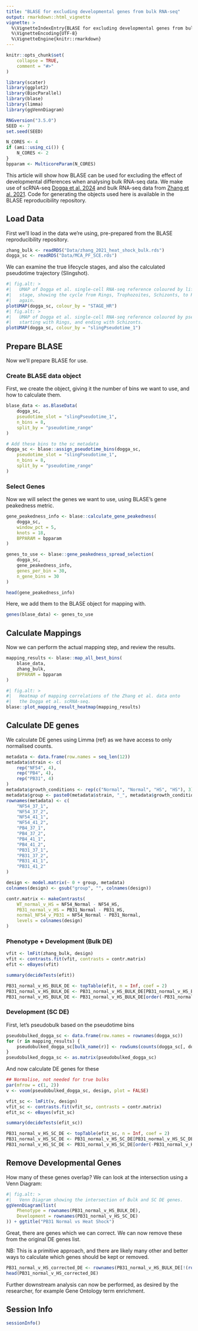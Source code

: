 ```yaml
---
title: "BLASE for excluding developmental genes from bulk RNA-seq"
output: rmarkdown::html_vignette
vignette: >
  %\VignetteIndexEntry{BLASE for excluding developmental genes from bulk RNA-seq}
  %\VignetteEncoding{UTF-8}
  %\VignetteEngine{knitr::rmarkdown}
---
```


```r
knitr::opts_chunk$set(
    collapse = TRUE,
    comment = "#>"
)
```

```r
library(scater)
library(ggplot2)
library(BiocParallel)
library(blase)
library(limma)
library(ggVennDiagram)
```

```r
RNGversion("3.5.0")
SEED <- 7
set.seed(SEED)
```

```r
N_CORES <- 4
if (ami::using_ci()) {
    N_CORES <- 2
}
bpparam <- MulticoreParam(N_CORES)
```

This article will show how BLASE can be used for excluding the effect of 
developmental differences when analysing bulk RNA-seq data. 
We make use of scRNA-seq 
[Dogga et al. 2024](https://www.science.org/doi/10.1126/science.adj4088)
and bulk RNA-seq data from 
[Zhang et al. 2021](https://www.nature.com/articles/s41467-021-24814-1). 
Code for generating the objects used here is available in the BLASE 
reproducibility repository.

## Load Data 

First we'll load in the data we're using, pre-prepared from the BLASE
reproducibility repository.

```r
zhang_bulk <- readRDS("Data/zhang_2021_heat_shock_bulk.rds")
dogga_sc <- readRDS("Data/MCA_PF_SCE.rds")
```

We can examine the true lifecycle stages, and also the calculated pseudotime
trajectory (Slingshot).

```r
#| fig.alt: >
#|   UMAP of Dogga et al. single-cell RNA-seq reference coloured by lifecycle
#|   stage, showing the cycle from Rings, Trophozoites, Schizonts, to Rings
#|   again.
plotUMAP(dogga_sc, colour_by = "STAGE_HR")
#| fig.alt: >
#|   UMAP of Dogga et al. single-cell RNA-seq reference coloured by pseudotime,
#|   starting with Rings, and ending with Schizonts.
plotUMAP(dogga_sc, colour_by = "slingPseudotime_1")
```
## Prepare BLASE 

Now we'll prepare BLASE for use.

### Create BLASE data object 

First, we create the object, giving it the 
number of bins we want to use, and how to calculate them.

```r
blase_data <- as.BlaseData(
    dogga_sc,
    pseudotime_slot = "slingPseudotime_1",
    n_bins = 8,
    split_by = "pseudotime_range"
)

# Add these bins to the sc metadata
dogga_sc <- blase::assign_pseudotime_bins(dogga_sc,
    pseudotime_slot = "slingPseudotime_1",
    n_bins = 8,
    split_by = "pseudotime_range"
)
```

### Select Genes

Now we will select the genes we want to use, using BLASE's gene peakedness 
metric.

```r
gene_peakedness_info <- blase::calculate_gene_peakedness(
    dogga_sc,
    window_pct = 5,
    knots = 18,
    BPPARAM = bpparam
)

genes_to_use <- blase::gene_peakedness_spread_selection(
    dogga_sc,
    gene_peakedness_info,
    genes_per_bin = 30,
    n_gene_bins = 30
)

head(gene_peakedness_info)
```

Here, we add them to the BLASE object for mapping with.
```r
genes(blase_data) <- genes_to_use
```

## Calculate Mappings

Now we can perform the actual mapping step, and review the results.

```r
mapping_results <- blase::map_all_best_bins(
    blase_data,
    zhang_bulk,
    BPPARAM = bpparam
)
```

```r
#| fig.alt: >
#|   Heatmap of mapping correlations of the Zhang et al. data onto
#|   the Dogga et al. scRNA-seq.
blase::plot_mapping_result_heatmap(mapping_results)
```

## Calculate DE genes

We calculate DE genes using Limma (ref) as we have access to only
normalised counts.

```r
metadata <- data.frame(row.names = seq_len(12))
metadata$strain <- c(
    rep("NF54", 4),
    rep("PB4", 4),
    rep("PB31", 4)
)
metadata$growth_conditions <- rep(c("Normal", "Normal", "HS", "HS"), 3)
metadata$group <- paste0(metadata$strain, "_", metadata$growth_conditions)
rownames(metadata) <- c(
    "NF54_37_1",
    "NF54_37_2",
    "NF54_41_1",
    "NF54_41_2",
    "PB4_37_1",
    "PB4_37_2",
    "PB4_41_1",
    "PB4_41_2",
    "PB31_37_1",
    "PB31_37_2",
    "PB31_41_1",
    "PB31_41_2"
)

design <- model.matrix(~ 0 + group, metadata)
colnames(design) <- gsub("group", "", colnames(design))

contr.matrix <- makeContrasts(
    WT_normal_v_HS = NF54_Normal - NF54_HS,
    PB31_normal_v_HS = PB31_Normal - PB31_HS,
    normal_NF54_v_PB31 = NF54_Normal - PB31_Normal,
    levels = colnames(design)
)
```

### Phenotype + Development (Bulk DE)
```r
vfit <- lmFit(zhang_bulk, design)
vfit <- contrasts.fit(vfit, contrasts = contr.matrix)
efit <- eBayes(vfit)

summary(decideTests(efit))

PB31_normal_v_HS_BULK_DE <- topTable(efit, n = Inf, coef = 2)
PB31_normal_v_HS_BULK_DE <- PB31_normal_v_HS_BULK_DE[PB31_normal_v_HS_BULK_DE$adj.P.Val < 0.05 & PB31_normal_v_HS_BULK_DE$logFC > 0, ]
PB31_normal_v_HS_BULK_DE <- PB31_normal_v_HS_BULK_DE[order(-PB31_normal_v_HS_BULK_DE$logFC), ]
```

### Development (SC DE)
First, let's pseudobulk based on the pseudotime bins
```r
pseudobulked_dogga_sc <- data.frame(row.names = rownames(dogga_sc))
for (r in mapping_results) {
    pseudobulked_dogga_sc[bulk_name(r)] <- rowSums(counts(dogga_sc[, dogga_sc$pseudotime_bin == best_bin(r)]))
}
pseudobulked_dogga_sc <- as.matrix(pseudobulked_dogga_sc)
```

And now calculate DE genes for these
```r
## Normalise, not needed for true bulks
par(mfrow = c(1, 2))
v <- voom(pseudobulked_dogga_sc, design, plot = FALSE)

vfit_sc <- lmFit(v, design)
vfit_sc <- contrasts.fit(vfit_sc, contrasts = contr.matrix)
efit_sc <- eBayes(vfit_sc)

summary(decideTests(efit_sc))
```

```r
PB31_normal_v_HS_SC_DE <- topTable(efit_sc, n = Inf, coef = 2)
PB31_normal_v_HS_SC_DE <- PB31_normal_v_HS_SC_DE[PB31_normal_v_HS_SC_DE$adj.P.Val < 0.05 & PB31_normal_v_HS_SC_DE$logFC > 0, ]
PB31_normal_v_HS_SC_DE <- PB31_normal_v_HS_SC_DE[order(-PB31_normal_v_HS_SC_DE$logFC), ]
```

## Remove Developmental Genes
How many of these genes overlap? We can look at the intersection using a 
Venn Diagram:
```r
#| fig.alt: >
#|   Venn Diagram showing the intersection of Bulk and SC DE genes.
ggVennDiagram(list(
    Phenotype = rownames(PB31_normal_v_HS_BULK_DE),
    Development = rownames(PB31_normal_v_HS_SC_DE)
)) + ggtitle("PB31 Normal vs Heat Shock")
```

Great, there are genes which we can correct. We can now remove these from the 
original DE genes list.

NB: This is a primitive approach, and there are likely many other and better
ways to calculate which genes should be kept or removed.
```r
PB31_normal_v_HS_corrected_DE <- rownames(PB31_normal_v_HS_BULK_DE[!(rownames(PB31_normal_v_HS_BULK_DE) %in% rownames(PB31_normal_v_HS_SC_DE)), ])
head(PB31_normal_v_HS_corrected_DE)
```

Further downstream analysis can now be performed, as desired by the researcher, 
for example Gene Ontology term enrichment. 

## Session Info
```r
sessionInfo()
```
